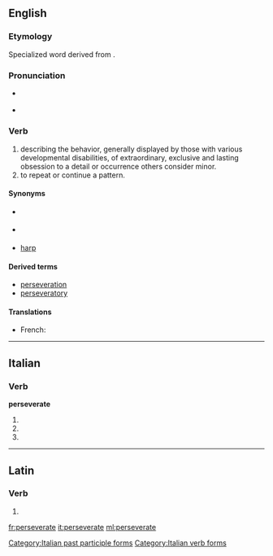 ==English==

===Etymology===
Specialized word derived from {{suffix|persevere|ate|lang=en}}.

===Pronunciation===
* {{a|UK}} {{IPA|/pɜː(ɹ)ˈsɛvə(ɹ̩)eɪt/|lang=en}}
* {{a|US}} {{IPA|/pɚˈsevəˌreːɪt/|lang=en}}

===Verb===
{{en-verb|perseverat|es}}

# describing the behavior, generally displayed by those with various developmental disabilities, of extraordinary, exclusive and lasting obsession to a detail or occurrence others consider minor.
# to repeat or continue a pattern.

====Synonyms====
* {{l|en|obsesses}} {{qualifier|excess attention or obsession}}
* {{l|en|keep on}} {{qualifier|to repeat}}
* [[harp#Verb|harp]] {{qualifier|to repeat; verb}}

====Derived terms====
* [[perseveration]]
* [[perseveratory]]

====Translations====
{{trans-top|behaviour of exclusive and lasting obsession to a detail others consider minor}}
{{trans-mid}}
{{trans-bottom}}

{{trans-top|to repeat or continue a pattern}}
{{trans-mid}}
{{trans-bottom}}
{{checktrans-top}}
* French: {{t-check|fr|persévérer}}
{{trans-bottom}}

----

==Italian==

===Verb===
'''perseverate'''

# {{conjugation of|perseverare||2|p|pres|ind|lang=it}}
# {{conjugation of|perseverare||2|p|imp|lang=it}}
# {{feminine plural of|perseverato|lang=it}}

[[Category:Italian past participle forms]]
[[Category:Italian verb forms]]

----

==Latin==

===Verb===
{{la-verb-form|persevērāte}}

# {{conjugation of|persevērō||2|p|pres|act|imp|lang=la}}

[[fr:perseverate]]
[[it:perseverate]]
[[ml:perseverate]]